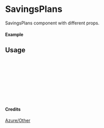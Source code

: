 
<Meta of={SavingsPlans} title="Azure/Other/SavingsPlans" />

# SavingsPlans

SavingsPlans component with different props.

#### Example

<Canvas of={SavingsPlans.Primary} />

## Usage

```ts
import { SavingsPlans } from "yadl-ui";

const Example = () => {
  return (
      <SavingsPlans />
  );
};

export default Example;
```

#### Credits
[Azure/Other](https://learn.microsoft.com/en-us/azure/architecture/icons/)
